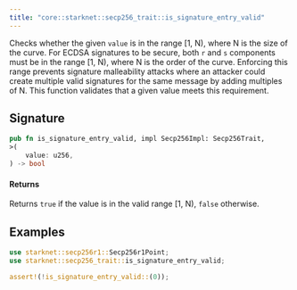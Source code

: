 ```yaml
---
title: "core::starknet::secp256_trait::is_signature_entry_valid"
---
```


Checks whether the given `value` is in the range [1, N), where N is the size of the curve.
For ECDSA signatures to be secure, both `r` and `s` components must be in the range [1, N),
where N is the order of the curve. Enforcing this range prevents signature malleability attacks
where an attacker could create multiple valid signatures for the same message by adding
multiples of N.
This function validates that a given value meets this requirement.

## Signature

```rust
pub fn is_signature_entry_valid, impl Secp256Impl: Secp256Trait,
>(
    value: u256,
) -> bool
```




#### Returns

Returns `true` if the value is in the valid range [1, N), `false` otherwise.
## Examples

```rust
use starknet::secp256r1::Secp256r1Point;
use starknet::secp256_trait::is_signature_entry_valid;

assert!(!is_signature_entry_valid::(0));
```

